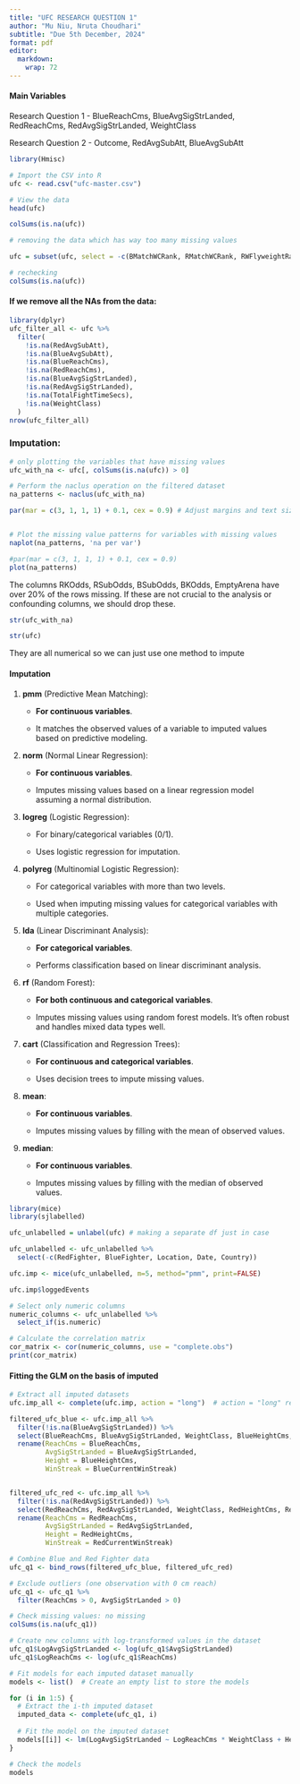 ```yaml
---
title: "UFC RESEARCH QUESTION 1"
author: "Mu Niu, Nruta Choudhari"
subtitle: "Due 5th December, 2024"
format: pdf
editor: 
  markdown: 
    wrap: 72
---
```


#### Main Variables

Research Question 1 - BlueReachCms, BlueAvgSigStrLanded, RedReachCms,
RedAvgSigStrLanded, WeightClass

Research Question 2 - Outcome, RedAvgSubAtt, BlueAvgSubAtt

```r
library(Hmisc)

# Import the CSV into R
ufc <- read.csv("ufc-master.csv")

# View the data
head(ufc)
```

```r
colSums(is.na(ufc)) 
```

```r
# removing the data which has way too many missing values

ufc = subset(ufc, select = -c(BMatchWCRank, RMatchWCRank, RWFlyweightRank, RWFeatherweightRank, RWStrawweightRank, RWBantamweightRank, RHeavyweightRank, RLightHeavyweightRank, RMiddleweightRank, RWelterweightRank, RLightweightRank, RFeatherweightRank, RBantamweightRank, RFlyweightRank, RPFPRank, BWFlyweightRank, BWFeatherweightRank, BWStrawweightRank, BWBantamweightRank, BHeavyweightRank, BLightHeavyweightRank, BMiddleweightRank, BWelterweightRank, BLightweightRank, BFeatherweightRank, BBantamweightRank, BFlyweightRank, BPFPRank))
```

```r
# rechecking
colSums(is.na(ufc)) 
```

#### If we remove all the NAs from the data:

```r
library(dplyr)
ufc_filter_all <- ufc %>%
  filter(
    !is.na(RedAvgSubAtt),
    !is.na(BlueAvgSubAtt),
    !is.na(BlueReachCms), 
    !is.na(RedReachCms), 
    !is.na(BlueAvgSigStrLanded), 
    !is.na(RedAvgSigStrLanded),
    !is.na(TotalFightTimeSecs),
    !is.na(WeightClass)
  )
nrow(ufc_filter_all)
```

### Imputation:

```r
# only plotting the variables that have missing values
ufc_with_na <- ufc[, colSums(is.na(ufc)) > 0]

# Perform the naclus operation on the filtered dataset
na_patterns <- naclus(ufc_with_na)

par(mar = c(3, 1, 1, 1) + 0.1, cex = 0.9) # Adjust margins and text size


# Plot the missing value patterns for variables with missing values
naplot(na_patterns, 'na per var')
```

```r
#par(mar = c(3, 1, 1, 1) + 0.1, cex = 0.9)
plot(na_patterns)
```

The columns RKOdds, RSubOdds, BSubOdds, BKOdds, EmptyArena have over 20%
of the rows missing. If these are not crucial to the analysis or
confounding columns, we should drop these.

```r
str(ufc_with_na)
```

```r
str(ufc)
```

They are all numerical so we can just use one method to impute

#### Imputation

1.  **pmm** (Predictive Mean Matching):
    -   **For continuous variables**.

    -   It matches the observed values of a variable to imputed values
        based on predictive modeling.
2.  **norm** (Normal Linear Regression):
    -   **For continuous variables**.

    -   Imputes missing values based on a linear regression model
        assuming a normal distribution.
3.  **logreg** (Logistic Regression):
    -   For binary/categorical variables (0/1).

    -   Uses logistic regression for imputation.
4.  **polyreg** (Multinomial Logistic Regression):
    -   For categorical variables with more than two levels.

    -   Used when imputing missing values for categorical variables with
        multiple categories.
5.  **lda** (Linear Discriminant Analysis):
    -   **For categorical variables**.

    -   Performs classification based on linear discriminant analysis.
6.  **rf** (Random Forest):
    -   **For both continuous and categorical variables**.

    -   Imputes missing values using random forest models. It’s often
        robust and handles mixed data types well.
7.  **cart** (Classification and Regression Trees):
    -   **For continuous and categorical variables**.

    -   Uses decision trees to impute missing values.
8.  **mean**:
    -   **For continuous variables**.

    -   Imputes missing values by filling with the mean of observed
        values.
9.  **median**:
    -   **For continuous variables**.

    -   Imputes missing values by filling with the median of observed
        values.

```r
library(mice)
library(sjlabelled)

ufc_unlabelled = unlabel(ufc) # making a separate df just in case

ufc_unlabelled <- ufc_unlabelled %>%
  select(-c(RedFighter, BlueFighter, Location, Date, Country))

ufc.imp <- mice(ufc_unlabelled, m=5, method="pmm", print=FALSE)
```

```r
ufc.imp$loggedEvents
```

```r
# Select only numeric columns
numeric_columns <- ufc_unlabelled %>%
  select_if(is.numeric)

# Calculate the correlation matrix
cor_matrix <- cor(numeric_columns, use = "complete.obs")
print(cor_matrix)
```

#### Fitting the GLM on the basis of imputed

```r
# Extract all imputed datasets
ufc.imp_all <- complete(ufc.imp, action = "long")  # action = "long" returns the data in long format

filtered_ufc_blue <- ufc.imp_all %>%
  filter(!is.na(BlueAvgSigStrLanded)) %>%
  select(BlueReachCms, BlueAvgSigStrLanded, WeightClass, BlueHeightCms, BlueCurrentWinStreak) %>%
  rename(ReachCms = BlueReachCms,
         AvgSigStrLanded = BlueAvgSigStrLanded,
         Height = BlueHeightCms,
         WinStreak = BlueCurrentWinStreak)


filtered_ufc_red <- ufc.imp_all %>%
  filter(!is.na(RedAvgSigStrLanded)) %>%
  select(RedReachCms, RedAvgSigStrLanded, WeightClass, RedHeightCms, RedCurrentWinStreak) %>%
  rename(ReachCms = RedReachCms,
         AvgSigStrLanded = RedAvgSigStrLanded,
         Height = RedHeightCms,
         WinStreak = RedCurrentWinStreak)

# Combine Blue and Red Fighter data
ufc_q1 <- bind_rows(filtered_ufc_blue, filtered_ufc_red)

# Exclude outliers (one observation with 0 cm reach)
ufc_q1 <- ufc_q1 %>%
  filter(ReachCms > 0, AvgSigStrLanded > 0)

# Check missing values: no missing
colSums(is.na(ufc_q1))
```

```r
# Create new columns with log-transformed values in the dataset
ufc_q1$LogAvgSigStrLanded <- log(ufc_q1$AvgSigStrLanded)
ufc_q1$LogReachCms <- log(ufc_q1$ReachCms)

# Fit models for each imputed dataset manually
models <- list()  # Create an empty list to store the models

for (i in 1:5) {
  # Extract the i-th imputed dataset
  imputed_data <- complete(ufc_q1, i)
  
  # Fit the model on the imputed dataset
  models[[i]] <- lm(LogAvgSigStrLanded ~ LogReachCms * WeightClass + Height + WinStreak, data = imputed_data)
}

# Check the models
models
```

#### 
